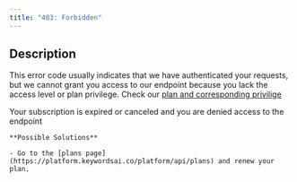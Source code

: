 ```yaml
---
title: "403: Forbidden"
---
```


## Description

This error code usually indicates that we have authenticated your requests, but we cannot grant you access to our endpoint because you lack the access level or plan privilege. Check our [plan and corresponding privilige](https://keywordsai.co/#/pricing)

<AccordionGroup>
  <Accordion title="Subscription Inactive">
    Your subscription is expired or canceled and you are denied access to the endpoint

    **Possible Solutions**

    - Go to the [plans page](https://platform.keywordsai.co/platform/api/plans) and renew your plan.

  </Accordion>
</AccordionGroup>

